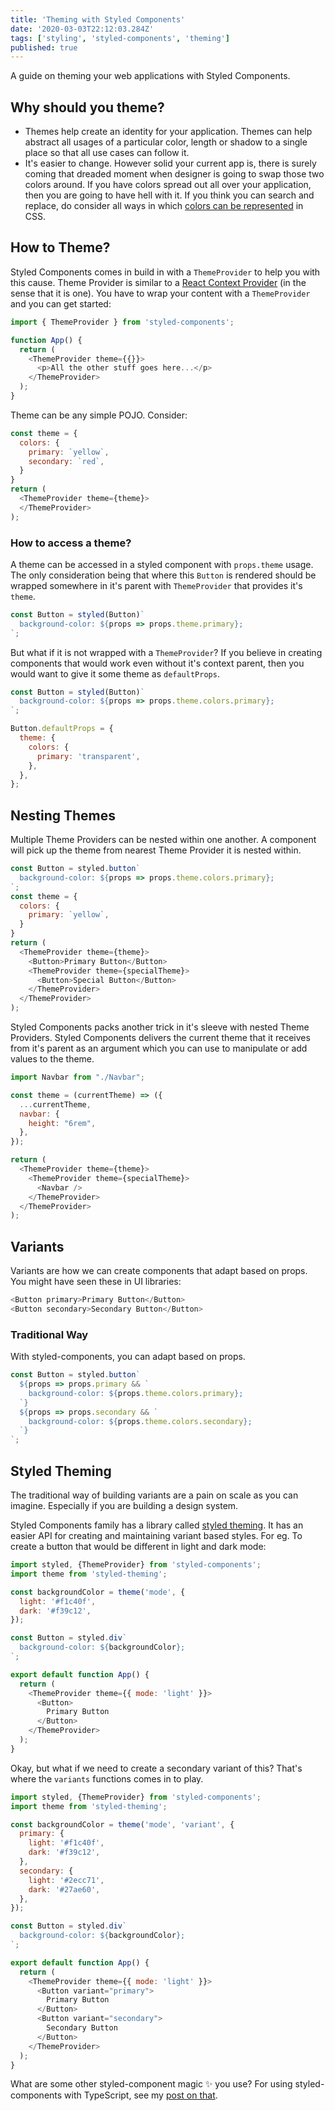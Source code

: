 ```yaml
---
title: 'Theming with Styled Components'
date: '2020-03-03T22:12:03.284Z'
tags: ['styling', 'styled-components', 'theming']
published: true
---
```


A guide on theming your web applications with Styled Components.

## Why should you theme?

* Themes help create an identity for your application. Themes can help abstract all usages of a particular color, length or shadow to a single place so that all use cases can follow it. 
* It's easier to change. However solid your current app is, there is surely coming that dreaded moment when designer is going to swap those two colors around. If you have colors spread out all over your application, then you are going to have hell with it. If you think you can search and replace, do consider all ways in which [colors can be represented](https://developer.mozilla.org/en-US/docs/Web/CSS/color_value) in CSS.

## How to Theme?

Styled Components comes in build in with a `ThemeProvider` to help you with this cause. Theme Provider is similar to a [React Context Provider](https://reactjs.org/docs/context.html#contextprovider) (in the sense that it is one). You have to wrap your content with a `ThemeProvider` and you can get started:

```javascript
import { ThemeProvider } from 'styled-components';

function App() {
  return (
    <ThemeProvider theme={{}}>
      <p>All the other stuff goes here...</p>
    </ThemeProvider>
  );
}
```

Theme can be any simple POJO. Consider:

```javascript
const theme = {
  colors: {
    primary: `yellow`,
    secondary: `red`,
  }
}
return (
  <ThemeProvider theme={theme}>
  </ThemeProvider>
);
```

### How to access a theme?

A theme can be accessed in a styled component with `props.theme` usage. The only consideration being that where this `Button` is rendered should be wrapped somewhere in it's parent with `ThemeProvider` that provides it's `theme`.

```javascript
const Button = styled(Button)`
  background-color: ${props => props.theme.primary};
`;
```

But what if it is not wrapped with a `ThemeProvider`? If you believe in creating components that would work even without it's context parent, then you would want to give it some theme as `defaultProps`.

```javascript
const Button = styled(Button)`
  background-color: ${props => props.theme.colors.primary};
`;

Button.defaultProps = {
  theme: {
    colors: {
      primary: 'transparent',
    },
  },
};
```

## Nesting Themes

Multiple Theme Providers can be nested within one another. A component will pick up the theme from nearest Theme Provider it is nested within. 

```javascript
const Button = styled.button`
  background-color: ${props => props.theme.colors.primary};
`;
const theme = {
  colors: {
    primary: `yellow`,
  }
}
return (
  <ThemeProvider theme={theme}>
    <Button>Primary Button</Button>
    <ThemeProvider theme={specialTheme}>
      <Button>Special Button</Button>
    </ThemeProvider>
  </ThemeProvider>
);
```

Styled Components packs another trick in it's sleeve with nested Theme Providers. Styled Components delivers the current theme that it receives from it's parent as an argument which you can use to manipulate or add values to the theme.

```javascript
import Navbar from "./Navbar";

const theme = (currentTheme) => ({
  ...currentTheme,
  navbar: {
    height: "6rem",
  },
});

return (
  <ThemeProvider theme={theme}>
    <ThemeProvider theme={specialTheme}>
      <Navbar />
    </ThemeProvider>
  </ThemeProvider>
);
```

## Variants

Variants are how we can create components that adapt based on props. You might have seen these in UI libraries:

```javascript
<Button primary>Primary Button</Button>
<Button secondary>Secondary Button</Button>
```

### Traditional Way

With styled-components, you can adapt based on props.

```javascript
const Button = styled.button`
  ${props => props.primary && `
    background-color: ${props.theme.colors.primary};
  `}
  ${props => props.secondary && `
    background-color: ${props.theme.colors.secondary};
  `}
`;
```

## Styled Theming

The traditional way of building variants are a pain on scale as you can imagine. Especially if you are building a design system. 

Styled Components family has a library called [styled theming](https://github.com/styled-components/styled-theming). It has an easier API for creating and maintaining variant based styles. For eg. To create a button that would be different in light and dark mode:

```javascript
import styled, {ThemeProvider} from 'styled-components';
import theme from 'styled-theming';

const backgroundColor = theme('mode', {
  light: '#f1c40f',
  dark: '#f39c12',
});

const Button = styled.div`
  background-color: ${backgroundColor};
`;

export default function App() {
  return (
    <ThemeProvider theme={{ mode: 'light' }}>
      <Button>
        Primary Button
      </Button>
    </ThemeProvider>
  );
}
```

Okay, but what if we need to create a secondary variant of this? That's where the `variants` functions comes in to play.

```javascript
import styled, {ThemeProvider} from 'styled-components';
import theme from 'styled-theming';

const backgroundColor = theme('mode', 'variant', {
  primary: {
    light: '#f1c40f',
    dark: '#f39c12',
  },
  secondary: {
    light: '#2ecc71',
    dark: '#27ae60',
  },
});

const Button = styled.div`
  background-color: ${backgroundColor};
`;

export default function App() {
  return (
    <ThemeProvider theme={{ mode: 'light' }}>
      <Button variant="primary">
        Primary Button
      </Button>
      <Button variant="secondary">
        Secondary Button
      </Button>
    </ThemeProvider>
  );
}
```

What are some other styled-component magic ✨ you use? For using styled-components with TypeScript, see my [post on that]((https://blog.agney.dev/styled-components-&-typescript/)).

